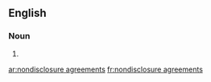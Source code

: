 ==English==

===Noun===
{{head|en|noun plural form|head=[[nondisclosure]] [[agreement]]s}}

# {{plural of|nondisclosure agreement|lang=en}}

[[ar:nondisclosure agreements]]
[[fr:nondisclosure agreements]]